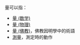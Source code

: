 量可以指：
* [[量_(数学)|量 (数学)]]
* [[量_(物理)|量 (物理)]]
* [[量_(佛教)|量 (佛教)]]，佛教因明學中的術語
* [[測量|測量]]，測定時的動作
{{disambig|Cat=一字消歧义|L量}}
